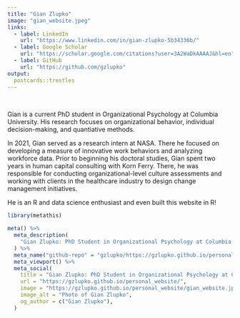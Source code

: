 ```yaml
---
title: "Gian Zlupko"
image: "gian_website.jpeg"
links:
  - label: LinkedIn
    url: "https://www.linkedin.com/in/gian-zlupko-5b34336b/"
  - label: Google Scholar
    url: "https://scholar.google.com/citations?user=3A2WaDkAAAAJ&hl=en"
  - label: GitHub
    url: "https://github.com/gzlupko"
output:
  postcards::trestles
---
```


<br>


Gian is a current PhD student in Organizational Psychology at Columbia University. His research focuses on organizational behavior, individual decision-making, and quantiative methods. 

In 2021, Gian served as a research intern at NASA. There he focused on developing a measure of innovative work behaviors and analyzing workforce data. Prior to beginning his doctoral studies, Gian spent two years in human capital consulting with Korn Ferry. There, he was responsible for conducting organizational-level culture assessments and working with clients in the healthcare industry to design change management initiatives. 

He is an R and data science enthusiast and even built this website in R! 



```r
library(metathis)

meta() %>%
  meta_description(
    "Gian Zlupko: PhD Student in Organizational Psychology at Columbia University | Data Analytics and R Enthusiast"
  ) %>% 
  meta_name("github-repo" = "gzlupko/https://gzlupko.github.io/personal_website/") %>% 
  meta_viewport() %>% 
  meta_social(
    title = "Gian Zlupko: PhD Student in Organizational Psychology at Columbia University | Data Analytics and R Enthusiast",
    url = "https://gzlupko.github.io/personal_website/",
    image = "https://gzlupko.github.io/personal_website/gian_website.jpeg",
    image_alt = "Photo of Gian Zlupko",
    og_author = c("Gian Zlupko"),
  )
```